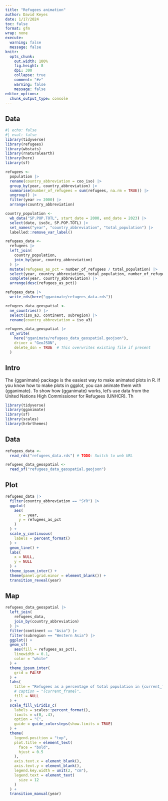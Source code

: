 ```yaml
---
title: "Refugees animation"
author: David Keyes
date: 1/17/2024
toc: false
format: gfm
wrap: none
execute: 
  warning: false
  message: false
knitr:
  opts_chunk:
    out.width: 100%
    fig.height: 8
    dpi: 300
    collapse: true
    comment: "#>"
    warning: false
    message: false
editor_options: 
  chunk_output_type: console
---
```


## Data {.unnumbered .hidden}

```r
#| echo: false
#| eval: false
library(tidyverse)
library(refugees)
library(wbstats)
library(rnaturalearth)
library(here)
library(sf)

refugees <-
  population |>
  rename(country_abbreviation = coo_iso) |>
  group_by(year, country_abbreviation) |>
  summarise(number_of_refugees = sum(refugees, na.rm = TRUE)) |>
  ungroup() |>
  filter(year >= 2000) |>
  arrange(country_abbreviation)

country_population <-
  wb_data("SP.POP.TOTL", start_date = 2000, end_date = 2023) |>
  select(date, iso3c, SP.POP.TOTL) |>
  set_names("year", "country_abbreviation", "total_population") |>
  labelled::remove_var_label()

refugees_data <-
  refugees |>
  left_join(
    country_population,
    join_by(year, country_abbreviation)
  ) |>
  mutate(refugees_as_pct = number_of_refugees / total_population) |>
  select(year, country_abbreviation, total_population, number_of_refugees, refugees_as_pct) |>
  complete(year, country_abbreviation) |>
  arrange(desc(refugees_as_pct))

refugees_data |>
  write_rds(here("gganimate/refugees_data.rds"))

refugees_data_geospatial <-
  ne_countries() |>
  select(iso_a3, continent, subregion) |>
  rename(country_abbreviation = iso_a3)

refugees_data_geospatial |> 
  st_write(
    here("gganimate/refugees_data_geospatial.geojson"),
    driver = "GeoJSON",
    delete_dsn = TRUE  # This overwrites existing file if present
  )
```

## Intro

The {gganimate} package is the easiest way to make animated plots in R. If you know how to make plots in ggplot, you can animate them with {gganimate}. To show how {gganimate} works, let's use data from the United Nations High Commissioner for Refugees (UNHCR). Th

```r
library(tidyverse)
library(gganimate)
library(sf)
library(scales)
library(hrbrthemes)
```

## Data

```r
refugees_data <-
  read_rds("refugees_data.rds") # TODO: Switch to web URL
```

```r
refugees_data_geospatial <-
  read_sf("refugees_data_geospatial.geojson")
```

## Plot

```r
refugees_data |>
  filter(country_abbreviation == "SYR") |>
  ggplot(
    aes(
      x = year,
      y = refugees_as_pct
    )
  ) +
  scale_y_continuous(
    labels = percent_format()
  ) +
  geom_line() +
  labs(
    x = NULL,
    y = NULL
  ) +
  theme_ipsum_inter() +
  theme(panel.grid.minor = element_blank()) +
  transition_reveal(year)
```

## Map

```r
refugees_data_geospatial |>
  left_join(
    refugees_data,
    join_by(country_abbreviation)
  ) |>
  filter(continent == "Asia") |>
  filter(subregion == "Western Asia") |>
  ggplot() +
  geom_sf(
    aes(fill = refugees_as_pct),
    linewidth = 0.1,
    color = "white"
  ) +
  theme_ipsum_inter(
    grid = FALSE
  ) +
  labs(
    title = "Refugees as a percentage of total population in {current_frame}",
    # caption = "{current_frame}",
    fill = NULL
  ) +
  scale_fill_viridis_c(
    labels = scales::percent_format(),
    limits = c(0, .4),
    option = "C",
    guide = guide_colorsteps(show.limits = TRUE)
  ) +
  theme(
    legend.position = "top",
    plot.title = element_text(
      face = "bold",
      hjust = 0.5
    ),
    axis.text.x = element_blank(),
    axis.text.y = element_blank(),
    legend.key.width = unit(2, "cm"),
    legend.text = element_text(
      size = 12
    )
  ) +
  transition_manual(year)
```
